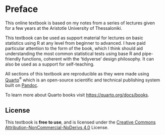 # Preface {.unnumbered}

This online textbook is based on my notes from a series of lectures given for a few years at the Aristotle University of Thessaloniki.

This textbook can be used as support material for lectures on basic statistics using R at any level from beginner to advanced. I have paid particular attention to the form of the book, which I think should aid understanding the most common statistical tests using base R and pipe-friendly functions, coherent with the 'tidyverse' design philosophy. It can also be used as a support for self-teaching.

All sections of this textbook are reproducible as they were made using [Quarto](https://quarto.org/)^®^ which is an open-source scientific and technical publishing system built on [Pandoc](https://pandoc.org/).

To learn more about Quarto books visit <https://quarto.org/docs/books>.

## License

This textbook is **free to use**, and is licensed under the [Creative Commons Attribution-NonCommercial-NoDerivs 4.0](https://creativecommons.org/licenses/by-nc-nd/4.0/) License.
